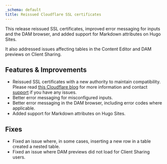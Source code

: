 ```yaml
---
_schema: default
title: Reissued Cloudflare SSL certificates
---
```

This release reissued SSL certificates, improved error messaging for inputs and the DAM browser, and added support for Markdown attributes on Hugo Sites.

It also addressed issues affecting tables in the Content Editor and DAM previews on Client Sharing.

## Features & Improvements

* Reissued SSL certificates with a new authority to maintain compatibility. Please read <a href="https://blog.cloudflare.com/shortening-lets-encrypt-change-of-trust-no-impact-to-cloudflare-customers/" target="_blank" rel="noopener">this Cloudflare blog</a> for more information and contact [support](/support/) if you have any issues.
* Better error messaging for misconfigured inputs.
* Better error messaging in the DAM browser, including error codes where applicable.
* Added support for Markdown attributes on Hugo Sites.

## Fixes

* Fixed an issue where, in some cases, inserting a new row in a table created a nested table.
* Fixed an issue where DAM previews did not load for Client Sharing users.